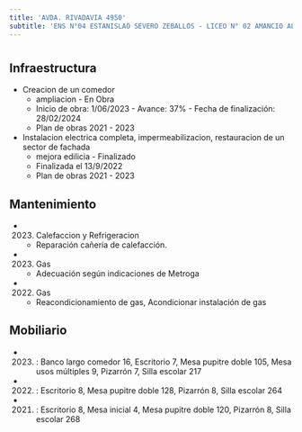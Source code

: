 ```yaml
---
title: 'AVDA. RIVADAVIA 4950'
subtitle: 'ENS N°04 ESTANISLAO SEVERO ZEBALLOS - LICEO N° 02 AMANCIO ALCORTA'
---
```


#
## Infraestructura

* Creacion de un comedor 
    + ampliacion - En Obra 
    + Inicio de obra: 1/06/2023 - Avance: 37% - Fecha de finalización: 28/02/2024 
    + Plan de obras 2021 - 2023 


* Instalacion electrica completa, impermeabilizacion, restauracion de un sector de fachada 
    + mejora edilicia - Finalizado 
    + Finalizada el 13/9/2022 
    + Plan de obras 2021 - 2023 






## Mantenimiento

*  (2023) Calefaccion y Refrigeracion 
    + Reparación cañería de calefacción.

*  (2023) Gas 
    + Adecuación según indicaciones de Metroga

*  (2022) Gas 
    + Reacondicionamiento de gas, Acondicionar instalación de gas





## Mobiliario

*  (2023) : Banco largo comedor 16, Escritorio 7, Mesa pupitre doble 105, Mesa usos múltiples 9, Pizarrón 7, Silla escolar 217 

*  (2022) : Escritorio 8, Mesa pupitre doble 128, Pizarrón 8, Silla escolar 264 

*  (2021) : Escritorio 8, Mesa inicial 4, Mesa pupitre doble 120, Pizarrón 8, Silla escolar 268 




